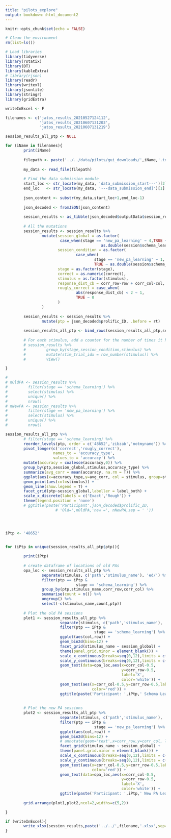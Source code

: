 ```yaml
---
title: "pilots_explore"
output: bookdown::html_document2
---
```


```r
knitr::opts_chunk$set(echo = FALSE)
```

```r

# Clean the environment
rm(list=ls())

# Load libraries
library(tidyverse)
library(rstatix)
library(DT)
library(kableExtra)
# library(rjson)
library(readr)
library(writexl)
library(jsonlite)
library(stringr)
library(gridExtra)

```


```r

writeInExcel <- F

```


```r

filenames <- c('jatos_results_20210527124112',
               'jatos_results_20210607131203',
               'jatos_results_20210607131219')

session_results_all_ptp <- NULL

for (iName in filenames){
        print(iName)
              
        filepath <- paste('../../data/pilots/gui_downloads/',iName,'.txt', sep='')
        
        my_data <- read_file(filepath)
        
        # Find the data submission module
        start_loc <- str_locate(my_data, 'data_submission_start---')[2]
        end_loc   <- str_locate(my_data, '---data_submission_end]')[1]
        
        json_content <- substr(my_data,start_loc+1,end_loc-1)
        
        json_decoded <- fromJSON(json_content)
        
        session_results <- as_tibble(json_decoded$outputData$session_results)
        
        # All the mutations
        session_results <- session_results %>%
                mutate(session_global = as.factor(
                        case_when(stage == 'new_pa_learning' ~ 4,TRUE ~
                                          as.double(session$schema_learning))),
                       session_condition = as.factor(
                               case_when(
                                       stage == 'new_pa_learning' ~ 1,
                                       TRUE ~ as.double(session$schema_learning))),
                       stage = as.factor(stage),
                       correct = as.numeric(correct),
                       stimulus = as.factor(stimulus),
                       response_dist_cb = corr_row-row + corr_col-col,
                       rougly_correct = case_when(
                               abs(response_dist_cb) < 2 ~ 1,
                               TRUE ~ 0
                       )
                )
        
        session_results <- session_results %>%
                mutate(ptp = json_decoded$prolific_ID, .before = rt)
        
        session_results_all_ptp <- bind_rows(session_results_all_ptp,session_results)
        
        # For each stimulus, add a counter for the number of times it has been presented
        # session_results %>%
        #         group_by(stage,session_condition,stimulus) %>%
        #         mutate(stim_trial_idx = row_number(stimulus)) %>% 
        #         View()

}
```


```r
# 
# nOldPA <- session_results %>%
#         filter(stage == 'schema_learning') %>%
#         select(stimulus) %>%
#         unique() %>%
#         nrow()
# nNewPA <- session_results %>%
#         filter(stage == 'new_pa_learning') %>%
#         select(stimulus) %>%
#         unique() %>%
#         nrow()

session_results_all_ptp %>%
        # filter(stage == 'schema_learning) %>%
        reorder_levels(ptp, order = c('48652','zibzab','notmyname')) %>%
        pivot_longer(c('correct','rougly_correct'),
                     names_to = 'accuracy_type',
                     values_to = 'accuracy') %>%
        mutate(accuracy = coalesce(accuracy,0)) %>%
        group_by(ptp,session_global,stimulus,accuracy_type) %>%
        summarize(avg_corr = mean(accuracy, na.rm = T)) %>%
        ggplot(aes(x=accuracy_type,y=avg_corr, col = stimulus, group=stimulus)) +
        geom_point(aes(col=stimulus)) + 
        geom_line(show.legend = T) + 
        facet_grid(ptp~session_global,labeller = label_both) + 
        scale_x_discrete(labels = c('Exact','Rough')) + 
        theme(legend.position = 'none')  
        # ggtitle(paste('Participant',json_decoded$prolific_ID,
                      # 'Old=',nOldPA,'new =', nNewPA,sep = ' '))
        




```

```r

iPtp <- '48652'


for (iPtp in unique(session_results_all_ptp$ptp)){
        
        print(iPtp)
        
        # create dataframe of locations of old PAs
        opa_loc <- session_results_all_ptp %>%
                separate(stimulus, c('path','stimulus_name'), 'ed/') %>% 
                filter(ptp == iPtp & 
                               stage == 'schema_learning') %>% 
                group_by(ptp,stimulus_name,corr_row,corr_col) %>%
                summarise(count = n()) %>%
                ungroup() %>%
                select(-c(stimulus_name,count,ptp))
        
        # Plot the old PA sessions
        plot1 <- session_results_all_ptp %>%
                        separate(stimulus, c('path','stimulus_name'), 'ed/') %>% 
                        filter(ptp == iPtp & 
                                       stage == 'schema_learning') %>% 
                        ggplot(aes(col,row)) +
                        geom_bin2d(bins=12) +
                        facet_grid(stimulus_name ~ session_global) +
                        theme(panel.grid.minor = element_blank()) +
                        scale_x_continuous(breaks=seq(0,12),limits = c(0,12)) + 
                        scale_y_continuous(breaks=seq(0,12),limits = c(0,12)) + 
                        geom_text(data=opa_loc,aes(x=corr_col-0.5,
                                                   y=corr_row-0.5,
                                                   label='X',
                                                   color='white')) + 
                        geom_text(aes(x=corr_col-0.5,y=corr_row-0.5,label='X',
                                      color='red')) + 
                        ggtitle(paste('Participant: ',iPtp,' Schema Learning',sep=''))
        
        
        # Plot the new PA sessions
        plot2 <- session_results_all_ptp %>%
                        separate(stimulus, c('path','stimulus_name'), 'ed/') %>% 
                        filter(ptp == iPtp & 
                                       stage == 'new_pa_learning') %>% 
                        ggplot(aes(col,row)) +
                        geom_bin2d(bins=12) +
                        # annotate(geom='text',x=corr_row,y=corr_col, label='X', color='red') +
                        facet_grid(stimulus_name ~ session_global) +
                        theme(panel.grid.minor = element_blank()) +
                        scale_x_continuous(breaks=seq(0,12),limits = c(0,12)) + 
                        scale_y_continuous(breaks=seq(0,12),limits = c(0,12)) + 
                        geom_text(aes(x=corr_col-0.5,y=corr_row-0.5,label='X',
                                      color='red')) + 
                        geom_text(data=opa_loc,aes(x=corr_col-0.5,
                                                   y=corr_row-0.5,
                                                   label='X',
                                                   color='white')) + 
                        ggtitle(paste('Participant: ',iPtp,' New PA Learning',sep=''))
        
        grid.arrange(plot1,plot2,ncol=2,widths=c(5,2))

}
```


```r

if (writeInExcel){
        write_xlsx(session_results,paste('../../',filename,'.xlsx',sep=''))        
}


```

